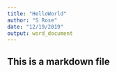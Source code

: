 ```yaml
---
title: "HelloWorld"
author: "S Rose"
date: "12/19/2019"
output: word_document
---
```


## This is a markdown file

